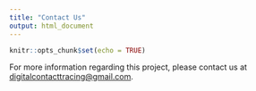 ```yaml
---
title: "Contact Us"
output: html_document
---
```


```r
knitr::opts_chunk$set(echo = TRUE)
```

For more information regarding this project, please contact us at [digitalcontacttracing@gmail.com](mailto:digitalcontacttracing@gmail.com).
